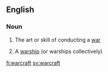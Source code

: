 ==English==

===Noun===
{{en-noun|-}}

# The art or skill of conducting a [[war]]
#{{nautical}} A [[warship]] (or warships collectively)

[[fi:warcraft]]
[[sv:warcraft]]